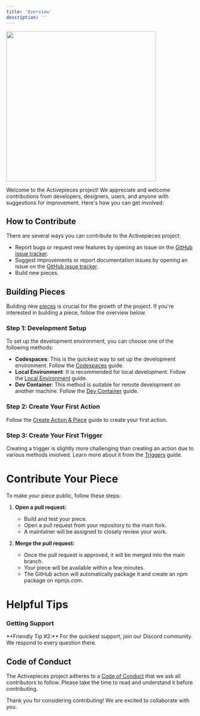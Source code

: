 ```yaml
---
title: 'Overview'
description: ''
---
```


<Frame caption="Little beaver with a heartwarming desire to assist those getting started in contributing">
   <img height="400" width="400" src="../resources/beavers/pupil.png" />
</Frame>

Welcome to the Activepieces project! We appreciate and welcome contributions from developers, designers, users, and anyone with suggestions for improvement. Here's how you can get involved:

## How to Contribute

There are several ways you can contribute to the Activepieces project:

- Report bugs or request new features by opening an issue on the [GitHub issue tracker](https://github.com/activepieces/activepieces/issues).
- Suggest improvements or report documentation issues by opening an issue on the [GitHub issue tracker](https://github.com/activepieces/activepieces/issues).
- Build new pieces.

## Building Pieces

Building new [pieces](https://github.com/orgs/activepieces/projects/5/views/1) is crucial for the growth of the project. If you're interested in building a piece, follow the overview below.

### Step 1: Development Setup

To set up the development environment, you can choose one of the following methods:

- **Codespaces**: This is the quickest way to set up the development environment. Follow the [Codespaces](./development-setup/codespaces) guide.
- **Local Environment**: It is recommended for local development. Follow the [Local Environment](./development-setup/local) guide.
- **Dev Container**: This method is suitable for remote development on another machine. Follow the [Dev Container](./development-setup/dev-container) guide.

### Step 2: Create Your First Action

Follow the [Create Action & Piece](building-pieces/create-action) guide to create your first action.

### Step 3: Create Your First Trigger

Creating a trigger is slightly more challenging than creating an action due to various methods involved. Learn more about it from the [Triggers](building-pieces/triggers) guide.

# Contribute Your Piece

To make your piece public, follow these steps:

1. **Open a pull request:**
   - Build and test your piece.
   - Open a pull request from your repository to the main fork.
   - A maintainer will be assigned to closely review your work.

2. **Merge the pull request:**
   - Once the pull request is approved, it will be merged into the main branch.
   - Your piece will be available within a few minutes.
   - The GitHub action will automatically package it and create an npm package on npmjs.com.

# Helpful Tips

### Getting Support

<Tip>
**Friendly Tip #2:**
For the quickest support, join our Discord community. We respond to every question there.
</Tip>

## Code of Conduct

The Activepieces project adheres to a [Code of Conduct](https://github.com/activepieces/activepieces/blob/main/.github/CODE_OF_CONDUCT.md) that we ask all contributors to follow. Please take the time to read and understand it before contributing.

Thank you for considering contributing! We are excited to collaborate with you.